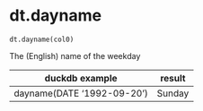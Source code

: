# dt.dayname { #duckops.dt.dayname }

`dt.dayname(col0)`

The (English) name of the weekday

| duckdb example | result |
| -------------- | ------ |
| dayname(DATE '1992-09-20') | Sunday |
